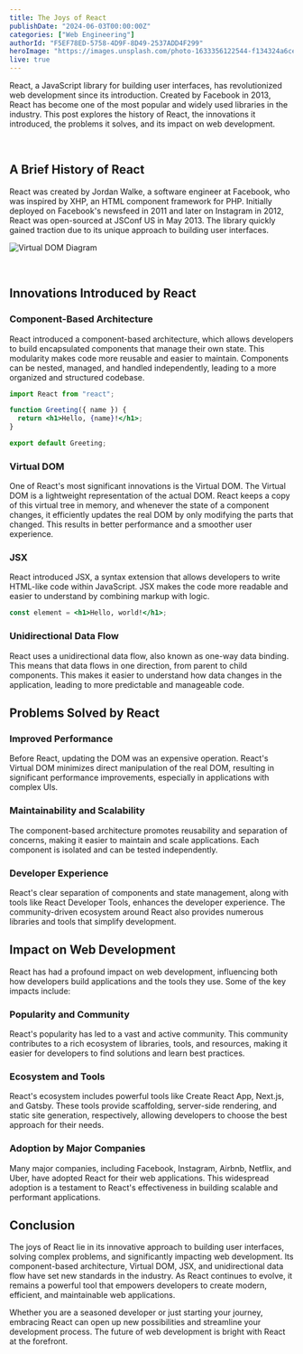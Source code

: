 ```yaml
---
title: The Joys of React
publishDate: "2024-06-03T00:00:00Z"
categories: ["Web Engineering"]
authorId: "F5EF78ED-5758-4D9F-8D49-2537ADD4F299"
heroImage: "https://images.unsplash.com/photo-1633356122544-f134324a6cee?q=80&w=2670&auto=format&fit=crop&ixlib=rb-4.0.3&ixid=M3wxMjA3fDB8MHxwaG90by1wYWdlfHx8fGVufDB8fHx8fA%3D%3D"
live: true
---
```


React, a JavaScript library for building user interfaces, has revolutionized web development since its introduction. Created by Facebook in 2013, React has become one of the most popular and widely used libraries in the industry. This post explores the history of React, the innovations it introduced, the problems it solves, and its impact on web development.

<br />

## A Brief History of React

React was created by Jordan Walke, a software engineer at Facebook, who was inspired by XHP, an HTML component framework for PHP. Initially deployed on Facebook's newsfeed in 2011 and later on Instagram in 2012, React was open-sourced at JSConf US in May 2013. The library quickly gained traction due to its unique approach to building user interfaces.

![Virtual DOM Diagram](https://images.unsplash.com/photo-1670057037226-b3d65909424f?q=80&w=2670&auto=format&fit=crop&ixlib=rb-4.0.3&ixid=M3wxMjA3fDB8MHxwaG90by1wYWdlfHx8fGVufDB8fHx8fA%3D%3D)

<br />

## Innovations Introduced by React

### Component-Based Architecture

React introduced a component-based architecture, which allows developers to build encapsulated components that manage their own state. This modularity makes code more reusable and easier to maintain. Components can be nested, managed, and handled independently, leading to a more organized and structured codebase.

```jsx
import React from "react";

function Greeting({ name }) {
  return <h1>Hello, {name}!</h1>;
}

export default Greeting;
```

### Virtual DOM

One of React's most significant innovations is the Virtual DOM. The Virtual DOM is a lightweight representation of the actual DOM. React keeps a copy of this virtual tree in memory, and whenever the state of a component changes, it efficiently updates the real DOM by only modifying the parts that changed. This results in better performance and a smoother user experience.

### JSX

React introduced JSX, a syntax extension that allows developers to write HTML-like code within JavaScript. JSX makes the code more readable and easier to understand by combining markup with logic.

```jsx
const element = <h1>Hello, world!</h1>;
```

### Unidirectional Data Flow

React uses a unidirectional data flow, also known as one-way data binding. This means that data flows in one direction, from parent to child components. This makes it easier to understand how data changes in the application, leading to more predictable and manageable code.

## Problems Solved by React

### Improved Performance

Before React, updating the DOM was an expensive operation. React's Virtual DOM minimizes direct manipulation of the real DOM, resulting in significant performance improvements, especially in applications with complex UIs.

### Maintainability and Scalability

The component-based architecture promotes reusability and separation of concerns, making it easier to maintain and scale applications. Each component is isolated and can be tested independently.

### Developer Experience

React's clear separation of components and state management, along with tools like React Developer Tools, enhances the developer experience. The community-driven ecosystem around React also provides numerous libraries and tools that simplify development.

## Impact on Web Development

React has had a profound impact on web development, influencing both how developers build applications and the tools they use. Some of the key impacts include:

### Popularity and Community

React's popularity has led to a vast and active community. This community contributes to a rich ecosystem of libraries, tools, and resources, making it easier for developers to find solutions and learn best practices.

### Ecosystem and Tools

React's ecosystem includes powerful tools like Create React App, Next.js, and Gatsby. These tools provide scaffolding, server-side rendering, and static site generation, respectively, allowing developers to choose the best approach for their needs.

### Adoption by Major Companies

Many major companies, including Facebook, Instagram, Airbnb, Netflix, and Uber, have adopted React for their web applications. This widespread adoption is a testament to React's effectiveness in building scalable and performant applications.

## Conclusion

The joys of React lie in its innovative approach to building user interfaces, solving complex problems, and significantly impacting web development. Its component-based architecture, Virtual DOM, JSX, and unidirectional data flow have set new standards in the industry. As React continues to evolve, it remains a powerful tool that empowers developers to create modern, efficient, and maintainable web applications.

Whether you are a seasoned developer or just starting your journey, embracing React can open up new possibilities and streamline your development process. The future of web development is bright with React at the forefront.
